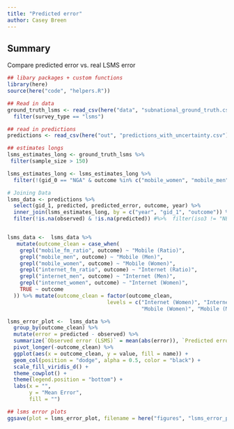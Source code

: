 ```yaml
---
title: "Predicted error"
author: Casey Breen
---
```


## Summary 

Compare predicted error vs. real LSMS error 

```r
## libary packages + custom functions 
library(here)
source(here("code", "helpers.R"))
```

```r
## Read in data 
ground_truth_lsms <- read_csv(here("data", "subnational_ground_truth.csv")) %>% 
  filter(survey_type == "lsms")

## read in predictions 
predictions <- read_csv(here("out", "predictions_with_uncertainty.csv"))
```




```r
## estimates longs 
lsms_estimates_long <- ground_truth_lsms %>% 
 filter(sample_size > 150) 

lsms_estimates_long <- lsms_estimates_long %>% 
  filter(!(gid_0 == "NGA" & outcome %in% c("mobile_women", "mobile_men", "mobile_fm_ratio")))
```


```r
# Joining Data
lsms_data <- predictions %>% 
  select(gid_1, predicted, predicted_error, outcome, year) %>% 
  inner_join(lsms_estimates_long, by = c("year", "gid_1", "outcome")) %>% 
  filter(!is.na(observed) & !is.na(predicted)) #%>%  filter(iso3 != "NER")


lsms_data <-  lsms_data %>% 
   mutate(outcome_clean = case_when(
    grepl("mobile_fm_ratio", outcome) ~ "Mobile (Ratio)",
    grepl("mobile_men", outcome) ~ "Mobile (Men)",
    grepl("mobile_women", outcome) ~ "Mobile (Women)",
    grepl("internet_fm_ratio", outcome) ~ "Internet (Ratio)",
    grepl("internet_men", outcome) ~ "Internet (Men)",
    grepl("internet_women", outcome) ~ "Internet (Women)",
    TRUE ~ outcome
  )) %>% mutate(outcome_clean = factor(outcome_clean, 
                                levels = c("Internet (Women)", "Internet (Men)", "Internet (Ratio)",
                                           "Mobile (Women)", "Mobile (Men)", "Mobile (Ratio)")))

lsms_error_plot <-  lsms_data %>% 
  group_by(outcome_clean) %>% 
  mutate(error = predicted - observed) %>% 
  summarize(`Observed error (LSMS)` = mean(abs(error)), `Predicted error` = mean(predicted_error)) %>% 
  pivot_longer(-outcome_clean) %>% 
  ggplot(aes(x = outcome_clean, y = value, fill = name)) + 
  geom_col(position = "dodge", alpha = 0.5, color = "black") + 
  scale_fill_viridis_d() + 
  theme_cowplot() + 
  theme(legend.position = "bottom") + 
  labs(x = "",
       y = "Mean Error",
       fill = "")

## lsms error plots 
ggsave(plot = lsms_error_plot, filename = here("figures", "lsms_error_plot.png"), width = 10, height = 5)
```







